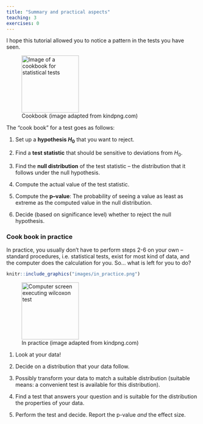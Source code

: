 ```yaml
---
title: "Summary and practical aspects"
teaching: 3
exercises: 0
---
```



I hope this tutorial allowed you to notice a pattern in the tests you have seen.  


![Cookbook (image adapted from kindpng.com)](fig/cookbook.png){width="150px" alt="Image of a cookbook for statistical tests"}


The "cook book" for a test goes as follows:  

1. Set up a **hypothesis $H_0$** that you want to reject.  

2. Find a **test statistic** that should be sensitive to deviations from $H_0$.  

3. Find the **null distribution** of the test statistic – the distribution that it follows under the null hypothesis.   

4. Compute the actual value of the test statistic.  

5. Compute the **p–value**: The probability of seeing a value as least as extreme as the computed value in the null distribution. 

6. Decide (based on significance level) whether to reject the null hypothesis.  

### Cook book in practice  

In practice, you usually don't have to perform steps 2-6 on your own -- standard procedures, i.e. statistical tests, exist for most kind of data, and the computer does the calculation for you. So... what is left for you to do?  


```r
knitr::include_graphics("images/in_practice.png")
```

![In practice (image adapted from kindpng.com)](fig/in_practice.png){width="150px" alt="Computer screen executing wilcoxon test"}

1. Look at your data!   

2. Decide on a distribution that your data follow.  

3. Possibly transform your data to match a suitable distribution (suitable means: a convenient test is available for this distribution).  

4. Find a test that answers your question and is suitable for the distribution the properties of your data.  

5. Perform the test and decide. Report the p-value *and* the effect size.  
